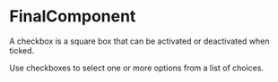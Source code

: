 

<Meta component={FinalComponent} title="Lessons/05 - Hooks Pattern 🚧/Final" />

# FinalComponent

A checkbox is a square box that can be activated or deactivated when ticked. 

Use checkboxes to select one or more options from a list of choices.
